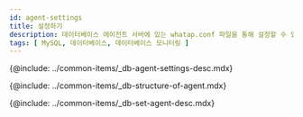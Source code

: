 ```yaml
---
id: agent-settings
title: 설정하기
description: 데이터베이스 에이전트 서버에 있는 whatap.conf 파일을 통해 설정할 수 있는 옵션에 대해 알아봅니다.
tags: [ MySQL, 데이터베이스, 데이터베이스 모니터링 ]
---
```



<Note product='MySQL' link='../mysql-v1/agent-settings' />

{@include: ../common-items/_db-agent-settings-desc.mdx} 

<!-- 에이전트 구성-->
{@include: ../common-items/_db-structure-of-agent.mdx} 

<!-- 에이전트 설정-->
{@include: ../common-items/_db-set-agent-desc.mdx}

<DocCardList/>